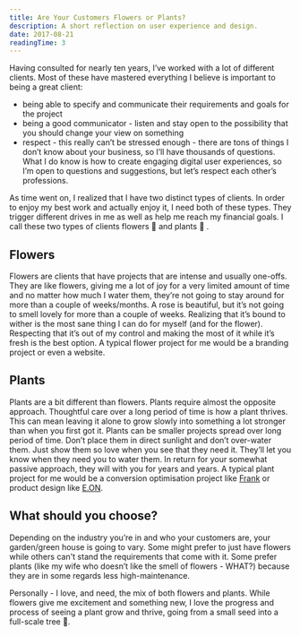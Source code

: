 ```yaml
---
title: Are Your Customers Flowers or Plants?
description: A short reflection on user experience and design.
date: 2017-08-21
readingTime: 3
---
```


Having consulted for nearly ten years, I’ve worked with a lot of different clients. Most of these have mastered everything I believe is important to being a great client:

- being able to specify and communicate their requirements and goals for the project
- being a good communicator - listen and stay open to the possibility that you should change your view on something
- respect - this really can’t be stressed enough - there are tons of things I don’t know about your business, so I’ll have thousands of questions. What I do know is how to create engaging digital user experiences, so I’m open to questions and suggestions, but let’s respect each other’s professions.

As time went on, I realized that I have two distinct types of clients. In order to enjoy my best work and actually enjoy it, I need both of these types. They trigger different drives in me as well as help me reach my financial goals. I call these two types of clients flowers 🌼 and plants 🌱 .

## Flowers
Flowers are clients that have projects that are intense and usually one-offs. They are like flowers, giving me a lot of joy for a very limited amount of time and no matter how much I water them, they’re not going to stay around for more than a couple of weeks/months. A rose is beautiful, but it’s not going to smell lovely for more than a couple of weeks. Realizing that it’s bound to wither is the most sane thing I can do for myself (and for the flower). Respecting that it’s out of my control and making the most of it while it’s fresh is the best option. A typical flower project for me would be a branding project or even a website.

## Plants
Plants are a bit different than flowers. Plants require almost the opposite approach. Thoughtful care over a long period of time is how a plant thrives. This can mean leaving it alone to grow slowly into something a lot stronger than when you first got it. Plants can be smaller projects spread over long period of time. Don’t place them in direct sunlight and don’t over-water them. Just show them so love when you see that they need it. They’ll let you know when they need you to water them. In return for your somewhat passive approach, they will with you for years and years. A typical plant project for me would be a conversion optimisation project like <a href="/case/frank">Frank</a> or product design like <a href="/case/eon">E.ON</a>.

## What should you choose?
Depending on the industry you’re in and who your customers are, your garden/green house is going to vary. Some might prefer to just have flowers while others can't stand the requirements that come with it. Some prefer plants (like my wife who doesn’t like the smell of flowers - WHAT?) because they are in some regards less high-maintenance.

Personally - I love, and need, the mix of both flowers and plants. While flowers give me excitement and something new, I love the progress and process of seeing a plant grow and thrive, going from a small seed into a full-scale tree 🌳.